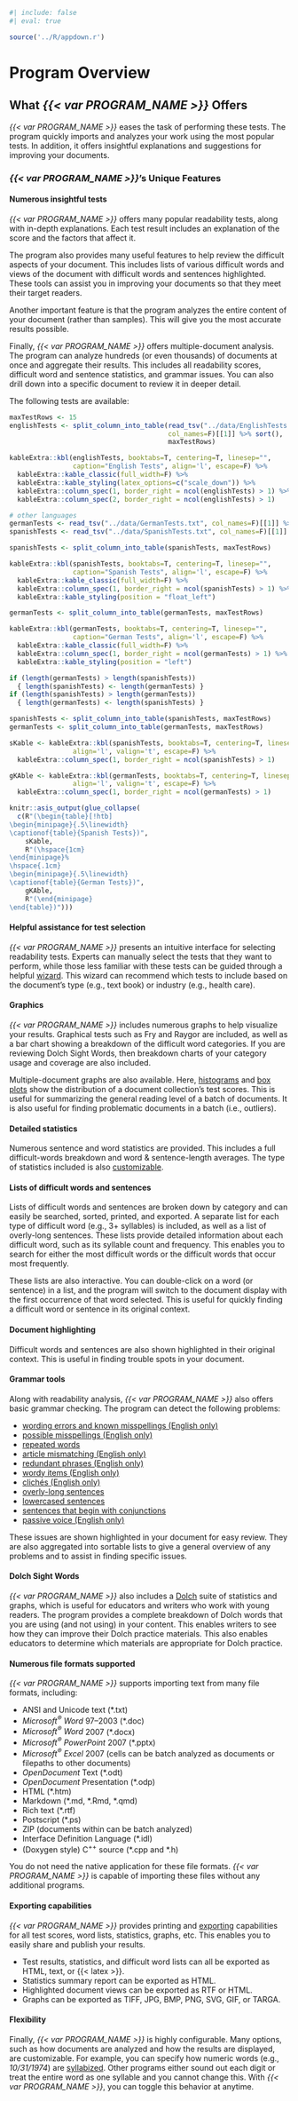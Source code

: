 ```r
#| include: false
#| eval: true

source('../R/appdown.r')
```

# Program Overview

## What *{{< var PROGRAM_NAME >}}* Offers {#sec-program-offering}

*{{< var PROGRAM_NAME >}}* eases the task of performing these tests.
The program quickly imports and analyzes your work using the most popular tests.
In addition, it offers insightful explanations and suggestions for improving your documents.

### *{{< var PROGRAM_NAME >}}*'s Unique Features {-}

#### Numerous insightful tests {-}

*{{< var PROGRAM_NAME >}}* offers many popular readability tests, along with in-depth explanations.
Each test result includes an explanation of the score and the factors that affect it.

The program also provides many useful features to help review the difficult aspects of your document.
This includes lists of various difficult words and views of the document with difficult words and sentences highlighted.
These tools can assist you in improving your documents so that they meet their target readers.

Another important feature is that the program analyzes the entire content of your document (rather than samples).
This will give you the most accurate results possible.

Finally, *{{< var PROGRAM_NAME >}}* offers multiple-document analysis.
The program can analyze hundreds (or even thousands) of documents at once and aggregate their results.
This includes all readability scores, difficult word and sentence statistics, and grammar issues.
You can also drill down into a specific document to review it in deeper detail.

The following tests are available:

```r
maxTestRows <- 15
englishTests <- split_column_into_table(read_tsv("../data/EnglishTests.txt",
                                        col_names=F)[[1]] %>% sort(),
                                        maxTestRows)

kableExtra::kbl(englishTests, booktabs=T, centering=T, linesep="",
                caption="English Tests", align='l', escape=F) %>%
  kableExtra::kable_classic(full_width=F) %>%
  kableExtra::kable_styling(latex_options=c("scale_down")) %>%
  kableExtra::column_spec(1, border_right = ncol(englishTests) > 1) %>%
  kableExtra::column_spec(2, border_right = ncol(englishTests) > 1)

# other languages
germanTests <- read_tsv("../data/GermanTests.txt", col_names=F)[[1]] %>% sort()
spanishTests <- read_tsv("../data/SpanishTests.txt", col_names=F)[[1]] %>% sort()
```

```r
spanishTests <- split_column_into_table(spanishTests, maxTestRows)

kableExtra::kbl(spanishTests, booktabs=T, centering=T, linesep="",
                caption="Spanish Tests", align='l', escape=F) %>%
  kableExtra::kable_classic(full_width=F) %>%
  kableExtra::column_spec(1, border_right = ncol(spanishTests) > 1) %>%
  kableExtra::kable_styling(position = "float_left")
```

```r
germanTests <- split_column_into_table(germanTests, maxTestRows)

kableExtra::kbl(germanTests, booktabs=T, centering=T, linesep="",
                caption="German Tests", align='l', escape=F) %>%
  kableExtra::kable_classic(full_width=F) %>%
  kableExtra::column_spec(1, border_right = ncol(germanTests) > 1) %>%
  kableExtra::kable_styling(position = "left")
```

```r
if (length(germanTests) > length(spanishTests))
  { length(spanishTests) <- length(germanTests) }
if (length(spanishTests) > length(germanTests))
  { length(germanTests) <- length(spanishTests) }

spanishTests <- split_column_into_table(spanishTests, maxTestRows)
germanTests <- split_column_into_table(germanTests, maxTestRows)

sKable <- kableExtra::kbl(spanishTests, booktabs=T, centering=T, linesep="",
                align='l', valign='t', escape=F) %>%
  kableExtra::column_spec(1, border_right = ncol(spanishTests) > 1)

gKAble <- kableExtra::kbl(germanTests, booktabs=T, centering=T, linesep="",
                align='l', valign='t', escape=F) %>%
  kableExtra::column_spec(1, border_right = ncol(germanTests) > 1)

knitr::asis_output(glue_collapse(
  c(R"(\begin{table}[!htb]
\begin{minipage}{.5\linewidth}
\captionof{table}{Spanish Tests})",
    sKable,
    R"(\hspace{1cm}
\end{minipage}%
\hspace{.1cm}
\begin{minipage}{.5\linewidth}
\captionof{table}{German Tests})",
    gKAble,
    R"(\end{minipage}
\end{table})")))
```

#### Helpful assistance for test selection {-}

*{{< var PROGRAM_NAME >}}* presents an intuitive interface for selecting readability tests.
Experts can manually select the tests that they want to perform, while those less familiar with these tests can be guided through a helpful [wizard](#sec-creating-standard-project). This wizard can recommend which tests to include based on the document's type (e.g., text book) or industry (e.g., health care).

#### Graphics {-}

*{{< var PROGRAM_NAME >}}* includes numerous graphs to help visualize your results.
Graphical tests such as Fry and Raygor are included, as well as a bar chart showing a breakdown of the difficult word categories.
If you are reviewing Dolch Sight Words, then breakdown charts of your category usage and coverage are also included.

Multiple-document graphs are also available.
Here, [histograms](#sec-reviewing-batch-histograms) and [box plots](#sec-reviewing-batch-box-plots) show the distribution of a document collection's test scores.
This is useful for summarizing the general reading level of a batch of documents. It is also useful for finding problematic documents in a batch (i.e., outliers).

#### Detailed statistics {-}

Numerous sentence and word statistics are provided.
This includes a full difficult-words breakdown and word & sentence-length averages.
The type of statistics included is also [customizable](#sec-options-statistics).

#### Lists of difficult words and sentences {-}

Lists of difficult words and sentences are broken down by category and can easily be searched, sorted, printed, and exported. A separate list for each type of difficult word (e.g., 3+ syllables) is included, as well as a list of overly-long sentences. These lists provide detailed information about each difficult word, such as its syllable count and frequency. This enables you to search for either the most difficult words or the difficult words that occur most frequently.

These lists are also interactive. You can double-click on a word (or sentence) in a list, and the program will switch to the document display with the first occurrence of that word selected. This is useful for quickly finding a difficult word or sentence in its original context.

#### Document highlighting {-}

Difficult words and sentences are also shown highlighted in their original context. This is useful in finding trouble spots in your document.

#### Grammar tools {-}

Along with readability analysis, *{{< var PROGRAM_NAME >}}* also offers basic grammar checking. The program can detect the following problems:

- [wording errors and known misspellings (English only)](#sec-reviewing-standard-grammar)
- [possible misspellings (English only)](#sec-reviewing-standard-grammar)
- [repeated words](#sec-reviewing-standard-grammar)
- [article mismatching (English only)](#sec-reviewing-standard-grammar)
- [redundant phrases (English only)](#sec-reviewing-standard-grammar)
- [wordy items (English only)](#sec-reviewing-standard-grammar)
- [clichés (English only)](#sec-reviewing-standard-grammar)
- [overly-long sentences](#sec-reviewing-sentences-breakdown)
- [lowercased sentences](#sec-reviewing-standard-grammar)
- [sentences that begin with conjunctions](#sec-reviewing-standard-grammar)
- [passive voice (English only)](#sec-reviewing-standard-grammar)

These issues are shown highlighted in your document for easy review.
They are also aggregated into sortable lists to give a general overview of any problems and to assist in finding specific issues.

#### Dolch Sight Words {-}

*{{< var PROGRAM_NAME >}}* also includes a [Dolch](#sec-reviewing-dolch) suite of statistics and graphs, which is useful for educators and writers who work with young readers.
The program provides a complete breakdown of Dolch words that you are using (and not using) in your content.
This enables writers to see how they can improve their Dolch practice materials.
This also enables educators to determine which materials are appropriate for Dolch practice.

#### Numerous file formats supported {-}

*{{< var PROGRAM_NAME >}}* supports importing text from many file formats, including:

- ANSI and Unicode text (\*.txt)
- *Microsoft^®^ Word* 97–2003 (\*.doc)
- *Microsoft^®^ Word* 2007 (\*.docx)
- *Microsoft^®^ PowerPoint* 2007 (\*.pptx)
- *Microsoft^®^ Excel* 2007 (cells can be batch analyzed as documents or filepaths to other documents)
- *OpenDocument* Text (\*.odt)
- *OpenDocument* Presentation (\*.odp)
- HTML (\*.htm)
- Markdown (\*.md, \*.Rmd, \*.qmd)
- Rich text (\*.rtf)
- Postscript (\*.ps)
- ZIP (documents within can be batch analyzed)
- Interface Definition Language (\*.idl)
- (Doxygen style) C^++^ source (\*.cpp and \*.h)

You do not need the native application for these file formats.
*{{< var PROGRAM_NAME >}}* is capable of importing these files without any additional programs.

#### Exporting capabilities {-}

*{{< var PROGRAM_NAME >}}* provides printing and [exporting](#sec-exporting) capabilities for all test scores, word lists, statistics, graphs, etc.
This enables you to easily share and publish your results.

- Test results, statistics, and difficult word lists can all be exported as HTML, text, or {{< latex >}}.
- Statistics summary report can be exported as HTML.
- Highlighted document views can be exported as RTF or HTML.
- Graphs can be exported as TIFF, JPG, BMP, PNG, SVG, GIF, or TARGA.

#### Flexibility {-}

Finally, *{{< var PROGRAM_NAME >}}* is highly configurable.
Many options, such as how documents are analyzed and how the results are displayed, are customizable.
For example, you can specify how numeric words (e.g., *10/31/1974*) are [syllabized](#sec-document-analysis).
Other programs either sound out each digit or treat the entire word as one syllable and you cannot change this.
With *{{< var PROGRAM_NAME >}}*, you can toggle this behavior at anytime.
